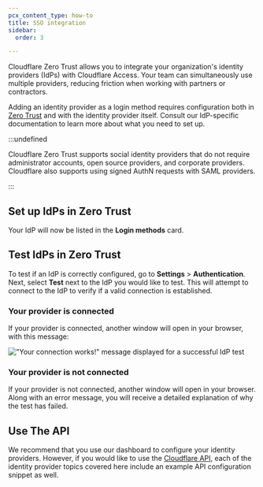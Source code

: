 ```yaml
---
pcx_content_type: how-to
title: SSO integration
sidebar:
  order: 3

---
```



Cloudflare Zero Trust allows you to integrate your organization's identity providers (IdPs) with Cloudflare Access. Your team can simultaneously use multiple providers, reducing friction when working with partners or contractors.

Adding an identity provider as a login method requires configuration both in [Zero Trust](https://one.dash.cloudflare.com) and with the identity provider itself. Consult our IdP-specific documentation to learn more about what you need to set up.

:::undefined


Cloudflare Zero Trust supports social identity providers that do not require administrator accounts, open source providers, and corporate providers. Cloudflare also supports using signed AuthN requests with SAML providers.


:::

## Set up IdPs in Zero Trust

<Render file="access/idp-integration" />

Your IdP will now be listed in the **Login methods** card.

## Test IdPs in Zero Trust

To test if an IdP is correctly configured, go to **Settings** > **Authentication**. Next, select **Test** next to the IdP you would like to test. This will attempt to connect to the IdP to verify if a valid connection is established.

### Your provider is connected

If your provider is connected, another window will open in your browser, with this message:

!["Your connection works!" message displayed for a successful IdP test](~/assets/images/cloudflare-one/identity/connected-idp.png)

### Your provider is not connected

If your provider is not connected, another window will open in your browser. Along with an error message, you will receive a detailed explanation of why the test has failed.

## Use The API

We recommend that you use our dashboard to configure your identity providers. However, if you would like to use the [Cloudflare API](https://api.cloudflare.com/), each of the identity provider topics covered here include an example API configuration snippet as well.
